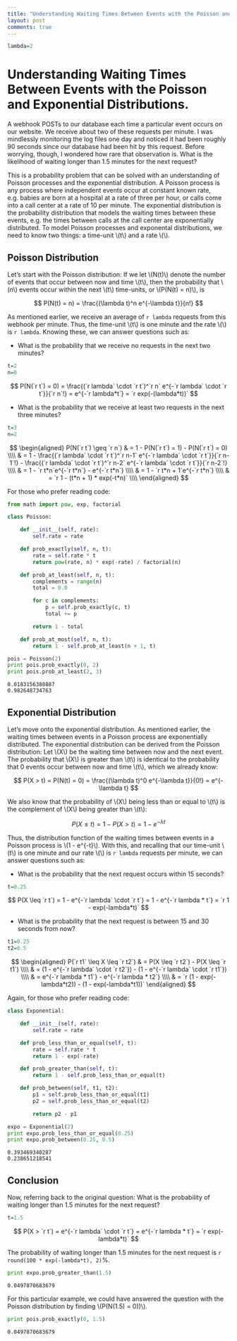 ```yaml
---
title: "Understanding Waiting Times Between Events with the Poisson and Exponential Distributions."
layout: post
comments: true
---
```


```r
lambda=2
```

# Understanding Waiting Times Between Events with the Poisson and Exponential Distributions.

A webhook POSTs to our database each time a particular event occurs on our website. We receive about two of these requests per minute. I was mindlessly monitoring the log files one day and noticed it had been roughly 90 seconds since our database had been hit by this request. Before worrying, though, I wondered how rare that observation is. What is the likelihood of waiting longer than 1.5 minutes for the next request?

This is a probability problem that can be solved with an understanding of Poisson processes and the exponential distribution. A Poisson process is any process where independent events occur at constant known rate, e.g. babies are born at a hospital at a rate of three per hour, or calls come into a call center at a rate of 10 per minute. The exponential distribution is the probability distribution that models the waiting times between these events, e.g. the times between calls at the call center are exponentially distributed. To model Poisson processes and exponental distributions, we need to know two things: a time-unit \\(t\\) and a rate \\(\lambda\\). 

## Poisson Distribution

Let's start with the Poisson distribution: If we let \\(N(t)\\) denote the number of events that occur between now and time \\(t\\), then the probability that \\(n\\) events occur within the next \\(t\\) time-units, or \\(P(N(t) = n)\\), is

$$
  P(N(t) = n) = \frac{(\lambda t)^n e^{-\lambda t}}{n!}
$$

As mentioned earlier, we receive an average of `r lambda` requests from this webhook per minute. Thus, the time-unit \\(t\\) is one minute and the rate \\(\lambda\\) is `r lambda`. Knowing these, we can answer questions such as:

* What is the probability that we receive no requests in the next two minutes?
```r
t=2
n=0
```

$$
  P(N(`r t`) = 0) = \frac{(`r lambda` \cdot `r t`)^`r n` e^{-`r lambda` \cdot `r t`}}{`r n`!} = e^{-`r lambda*t`} = `r exp(-(lambda*t))`
$$

* What is the probability that we receive at least two requests in the next three minutes?
```r
t=3
n=2
```

$$
\begin{aligned}
P(N(`r t`) \geq `r n`) & = 1 - P(N(`r t`) = 1) - P(N(`r t`) = 0) \\\\
                       & = 1 - \frac{(`r lambda` \cdot `r t`)^`r n-1` e^{-`r lambda` \cdot `r t`}}{`r n-1`!} - \frac{(`r lambda` \cdot `r t`)^`r n-2` e^{-`r lambda` \cdot `r t`}}{`r n-2`!} \\\\
                       & = 1 - `r t*n`e^{-`r t*n`} - e^{-`r t*n`} \\\\
                       & = 1 - `r t*n + 1`e^{-`r t*n`} \\\\
                       & = `r 1 - (t*n + 1) * exp(-t*n)` \\\\
\end{aligned}
$$

For those who prefer reading code:

```python
from math import pow, exp, factorial

class Poisson:

    def __init__(self, rate):
        self.rate = rate

    def prob_exactly(self, n, t):
        rate = self.rate * t
        return pow(rate, n) * exp(-rate) / factorial(n)

    def prob_at_least(self, n, t):
        complements = range(n)
        total = 0.0

        for c in complements:
            p = self.prob_exactly(c, t)
            total += p

        return 1 - total

    def prob_at_most(self, n, t):
        return 1 - self.prob_at_least(n + 1, t)

pois = Poisson(2)
print pois.prob_exactly(0, 2)
print pois.prob_at_least(2, 3)
```

```
0.0183156388887
0.982648734763
```

## Exponential Distribution

Let's move onto the exponential distribution. As mentioned earlier, the waiting times between events in a Poisson process are exponentially distributed. The exponential distribution can be derived from the Poisson distribution: Let \\(X\\) be the waiting time between now and the next event. The probability that \\(X\\) is greater than \\(t\\) is identical to the probability that 0 events occur between now and time \\(t\\), which we already know:

$$
P(X > t) = P(N(t) = 0) = \frac{(\lambda t)^0 e^{-\lambda t}}{0!} = e^{-\lambda t}
$$

We also know that the probability of \\(X\\) being less than or equal to \\(t\\) is the complement of \\(X\\) being greater than \\(t\\):

$$
P(X \leq t) = 1 - P(X > t) = 1 - e^{-\lambda t}
$$

Thus, the distribution function of the waiting times between events in a Poisson process is \\(1 - e^{-\lambda t}\\). With this, and recalling that our time-unit \\(t\\) is one minute and our rate \\(\lambda\\) is `r lambda` requests per minute, we can answer questions such as:

* What is the probability that the next request occurs within 15 seconds?

```r
t=0.25
```

$$
P(X \leq `r t`) = 1 - e^{-`r lambda` \cdot `r t`} = 1 - e^{-`r lambda * t`} = `r 1 - exp(-lambda*t)`
$$

* What is the probability that the next request is between 15 and 30 seconds from now?

```r
t1=0.25
t2=0.5
```

$$
\begin{aligned}
P(`r t1` \leq X \leq `r t2`) & = P(X \leq `r t2`) - P(X \leq `r t1`) \\\\
                             & = (1 - e^{-`r lambda` \cdot `r t2`}) - (1 - e^{-`r lambda` \cdot `r t1`}) \\\\
                             & = e^{-`r lambda * t1`} - e^{-`r lambda * t2`} \\\\
                             & = `r (1 - exp(-lambda*t2)) - (1 - exp(-lambda*t1))`
\end{aligned}
$$

Again, for those who prefer reading code:

```python
class Exponential:

    def __init__(self, rate):
        self.rate = rate

    def prob_less_than_or_equal(self, t):
        rate = self.rate * t
        return 1 - exp(-rate)

    def prob_greater_than(self, t):
        return 1 - self.prob_less_than_or_equal(t)

    def prob_between(self, t1, t2):
        p1 = self.prob_less_than_or_equal(t1)
        p2 = self.prob_less_than_or_equal(t2)

        return p2 - p1

expo = Exponential(2)
print expo.prob_less_than_or_equal(0.25)
print expo.prob_between(0.25, 0.5)
```

```
0.393469340287
0.238651218541
```

## Conclusion

Now, referring back to the original question: What is the probability of waiting longer than 1.5 minutes for the next request?

```r
t=1.5
```

$$
P(X > `r t`) = e^{-`r lambda` \cdot `r t`} = e^{-`r lambda * t`} = `r exp(-lambda*t)`
$$

The probability of waiting longer than 1.5 minutes for the next request is `r round(100 * exp(-lambda*t), 2)`%.

```python
print expo.prob_greater_than(1.5)
```

```
0.0497870683679
```

For this particular example, we could have answered the question with the Poisson distribution by finding \\(P(N(1.5) = 0))\\). 

```python
print pois.prob_exactly(0, 1.5)
```

```
0.0497870683679
```